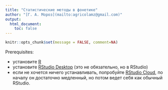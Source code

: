```yaml
---
title: "Статистические методы в фонетике"
author: "[Г. А. Мороз](mailto:agricolamz@gmail.com)"
output:
  html_document:
    toc: false
---
```


```r
knitr::opts_chunk$set(message = FALSE, comment=NA)
```

Prerequisites:

* установите [R](https://cran.r-project.org/)
* установите [RStudio Desktop](http://www.rstudio.com/download) (это не обязательно, но в RStudio)
* если не хочется ничего устанавливать, попробуйте [RStudio Cloud](https://rstudio.cloud/), по началу он достаточно медленный, но потом ведет себя как обычный RStudio.